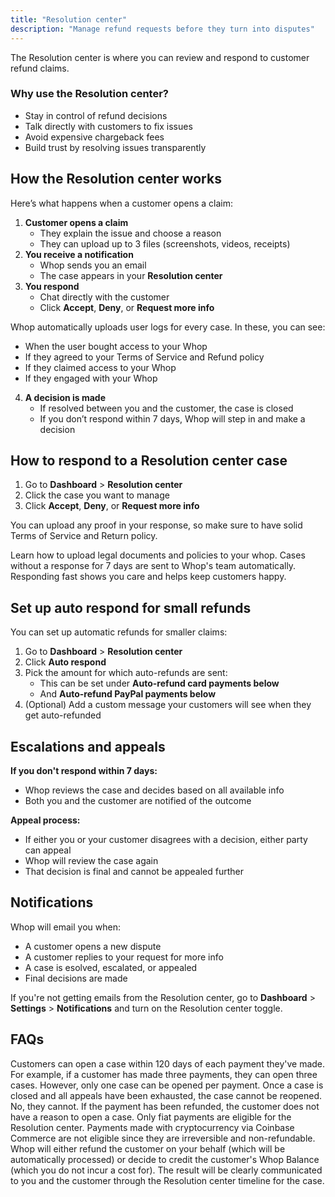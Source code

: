 ```yaml
---
title: "Resolution center"
description: "Manage refund requests before they turn into disputes"
---
```


The Resolution center is where you can review and respond to customer refund claims.

### Why use the Resolution center?

- Stay in control of refund decisions
- Talk directly with customers to fix issues
- Avoid expensive chargeback fees
- Build trust by resolving issues transparently

## How the Resolution center works

Here’s what happens when a customer opens a claim:

1. **Customer opens a claim**
   - They explain the issue and choose a reason
   - They can upload up to 3 files (screenshots, videos, receipts)
2. **You receive a notification**
   - Whop sends you an email 
   - The case appears in your **Resolution center**
3. **You respond**
   - Chat directly with the customer
   - Click **Accept**, **Deny**, or **Request more info**

<Info>
  Whop automatically uploads user logs for every case. In these, you can see:

  - When the user bought access to your Whop
  - If they agreed to your Terms of Service and Refund policy
  - If they claimed access to your Whop
  - If they engaged with your Whop
</Info>

4. **A decision is made**
   - If resolved between you and the customer, the case is closed
   - If you don’t respond within 7 days, Whop will step in and make a decision

## How to respond to a Resolution center case

1. Go to **Dashboard** \> **Resolution center**
2. Click the case you want to manage
3. Click **Accept**, **Deny**, or **Request more info**

You can upload any proof in your response, so make sure to have solid Terms of Service and Return policy.

<Card title="Upload legal documents" icon="file-circle-check" href="/manage-your-whop/legal-documents">
  Learn how to upload legal documents and policies to your whop.
</Card>

<Tip>
  Cases without a response for 7 days are sent to Whop's team automatically. Responding fast shows you care and helps keep customers happy.
</Tip>

## Set up auto respond for small refunds

You can set up automatic refunds for smaller claims:

1. Go to **Dashboard** \> **Resolution center**
2. Click **Auto respond**
3. Pick the amount for which auto-refunds are sent:
   - This can be set under **Auto-refund card payments below**
   - And **Auto-refund PayPal payments below**
4. (Optional) Add a custom message your customers will see when they get auto-refunded

## Escalations and appeals

**If you don't respond within 7 days:**

- Whop reviews the case and decides based on all available info
- Both you and the customer are notified of the outcome

**Appeal process:**

- If either you or your customer disagrees with a decision, either party can appeal
- Whop will review the case again
- That decision is final and cannot be appealed further

## Notifications

Whop will email you when:

- A customer opens a new dispute
- A customer replies to your request for more info
- A case is esolved, escalated, or appealed
- Final decisions are made

If you're not getting emails from the Resolution center, go to **Dashboard** \> **Settings** \> **Notifications** and turn on the Resolution center toggle.

## FAQs

<AccordionGroup>
  <Accordion title="How many cases can a customer open?">
    Customers can open a case within 120 days of each payment they've made. For example, if a customer has made three payments, they can open three cases. However, only one case can be opened per payment. Once a case is closed and all appeals have been exhausted, the case cannot be reopened.
  </Accordion>
  <Accordion title="Can a customer open a case for a payment that has already been refunded?">
    No, they cannot. If the payment has been refunded, the customer does not have a reason to open a case.
  </Accordion>
  <Accordion title="Are all payments eligible for the Resolution center?">
    Only fiat payments are eligible for the Resolution center. Payments made with cryptocurrency via Coinbase Commerce are not eligible since they are irreversible and non-refundable.
  </Accordion>
  <Accordion title="What happens when Whop decides in favor of the customer?">
    Whop will either refund the customer on your behalf (which will be automatically processed) or decide to credit the customer's Whop Balance (which you do not incur a cost for). The result will be clearly communicated to you and the customer through the Resolution center timeline for the case.
  </Accordion>
</AccordionGroup>